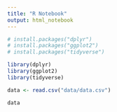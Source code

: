 ```yaml
---
title: "R Notebook"
output: html_notebook
---
```


```r

# install.packages("dplyr")
# install.packages("ggplot2")
# install.packages("tidyverse")

library(dplyr)
library(ggplot2)
library(tidyverse)

```

```r

data <- read.csv("data/data.csv")

data

```
